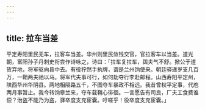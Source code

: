 ```yaml
---
---
---
```

title: 拉车当差
---



平定寿阳里民无车，拉客车当差。华州则里民敛钱交官，官拉客车以当差。道光朝，富阳孙子丹刺史衔尝作诗咏之，诗曰：「拉车复拉车，舆夫气不舒。掀公于道货弃地，将军驱向县中去。有役狞然手执牌，谓是兰州饷使来。朝廷驿递岁支几百万，一鞘两夫驰以马。将军代夫事可行，如何劫夺行李赴邮程。山西寿阳平定州，陕西华州华阴县。两地相隔路五千，不图夺车暴政不相远。我昔曾权平定事，代庖两月事暂止。我今转饷皋兰来，夺车载鞘心徘徊。一言愿告有司良，厂夫工食费谁偿？治盗不能乃为盗，驿卒度支充宦囊。吁嗟乎！役卒度支充宦囊。」